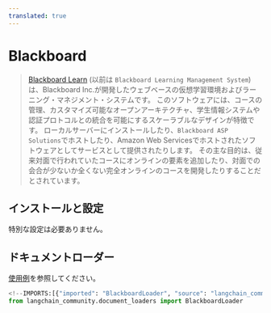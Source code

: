 ```yaml
---
translated: true
---
```


# Blackboard

>[Blackboard Learn](https://en.wikipedia.org/wiki/Blackboard_Learn) (以前は `Blackboard Learning Management System`)
> は、Blackboard Inc.が開発したウェブベースの仮想学習環境およびラーニング・マネジメント・システムです。
> このソフトウェアには、コースの管理、カスタマイズ可能なオープンアーキテクチャ、学生情報システムや認証プロトコルとの統合を可能にするスケーラブルなデザインが特徴です。
> ローカルサーバーにインストールしたり、`Blackboard ASP Solutions`でホストしたり、Amazon Web Servicesでホストされたソフトウェアとしてサービスとして提供されたりします。
> その主な目的は、従来対面で行われていたコースにオンラインの要素を追加したり、対面での会合が少ないか全くない完全オンラインのコースを開発したりすることだとされています。

## インストールと設定

特別な設定は必要ありません。

## ドキュメントローダー

[使用例](/docs/integrations/document_loaders/blackboard)を参照してください。

```python
<!--IMPORTS:[{"imported": "BlackboardLoader", "source": "langchain_community.document_loaders", "docs": "https://api.python.langchain.com/en/latest/document_loaders/langchain_community.document_loaders.blackboard.BlackboardLoader.html", "title": "Blackboard"}]-->
from langchain_community.document_loaders import BlackboardLoader

```
